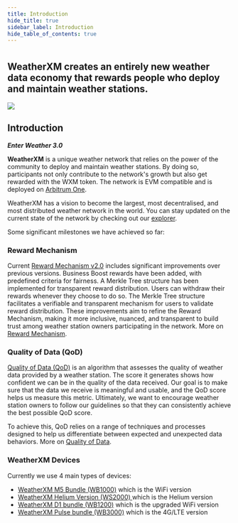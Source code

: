 ```yaml
---
title: Introduction
hide_title: true
sidebar_label: Introduction
hide_table_of_contents: true
---
```



<div class="row">
  <div class="col col--8">
      <h1></h1>
      <h2 className="subtitle">WeatherXM creates an entirely new weather data economy that rewards people who deploy and maintain weather stations.</h2>
  </div>
</div>

<div class="control">
  <img src={useBaseUrl("/img/introduction/wxm-network-banner.svg")} />
</div>

## Introduction
***Enter Weather 3.0***

**WeatherXM** is a unique weather network that relies on the power of the community to deploy and maintain weather stations.
By doing so, participants not only contribute to the network's growth but also get rewarded with the WXM token.
The network is EVM compatible and is deployed on [Arbitrum One](https://arbiscan.io/token/0xb6093b61544572ab42a0e43af08abafd41bf25a6). 

WeatherXM has a vision to become the largest, most decentralised, and most distributed weather network in the world.
You can stay updated on the current state of the network by checking out our [explorer](https://explorer.weatherxm.com).

Some significant milestones we have achieved so far:

### Reward Mechanism
Current [Reward Mechanism v2.0](/rewards/reward-mechanism) includes significant improvements over previous versions.
Business Boost rewards have been added, with predefined criteria for fairness.
A Merkle Tree structure has been implemented for transparent reward distribution.
Users can withdraw their rewards whenever they choose to do so.
The Merkle Tree structure facilitates a verifiable and transparent mechanism for users to validate reward distribution.
These improvements aim to refine the Reward Mechanism, making it more inclusive, nuanced, and transparent to build trust among weather station owners participating in the network.
More on [Reward Mechanism](/rewards/reward-mechanism).

### Quality of Data (QoD)
[Quality of Data (QoD)](/rewards/quality-of-data) is an algorithm that assesses the quality of weather data provided by a weather station. The score it generates shows how confident we can be in the quality of the data received. Our goal is to make sure that the data we receive is meaningful and usable, and the QoD score helps us measure this metric. Ultimately, we want to encourage weather station owners to follow our guidelines so that they can consistently achieve the best possible QoD score.

To achieve this, QoD relies on a range of techniques and processes designed to help us differentiate between expected and unexpected data behaviors.
More on [Quality of Data](/rewards/quality-of-data).

### WeatherXM Devices
Currently we use 4 main types of devices:
- [WeatherXM M5 Bundle (WB1000)](/wxm-devices/wifi-m5-bundle/wxm-ws1000-introduction) which is the WiFi version
- [WeatherXM Helium Version (WS2000) ](/wxm-devices/helium/introduction) which is the Helium version
- [WeatherXM D1 bundle (WB1200)](/wxm-devices/d1/introduction) which is the upgraded WiFi version
- [WeatherXM Pulse bundle (WB3000)](/wxm-devices/pulse/introduction) which is the 4G/LTE version










